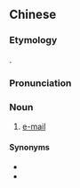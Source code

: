 {{also|电子函件}}
==Chinese==
{{zh-forms|s=电子函件|type=22}}

===Etymology===
{{calque|zh|en|electronic mail}}.

===Pronunciation===
{{zh-pron
|m=diànzǐ hánjiàn
|c=din6 zi2 haam4 gin6-2
|cat=n
}}

===Noun===
{{zh-noun}}

# [[e-mail]]

====Synonyms====
* {{zh-l|電子郵件}}
* {{zh-l|伊妹兒}}